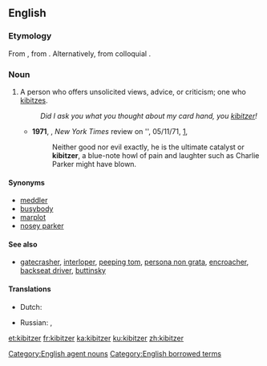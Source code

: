 ==English==

===Etymology===
From {{etyl|yi|en}}, from {{etyl|he|en}} {{term|קיבוץ||a gathering|lang=he|tr=kibúts}}. Alternatively, from colloquial {{etyl|de|en}} {{term|kiebitzen||to be an onlooker at a game|lang=de}}.

===Noun===
{{en-noun}}

# A person who offers unsolicited views, advice, or criticism; one who [[kibitz]]es.
#: ''Did I ask you what you thought about my card hand, you [[kibitzer]]!''
#* '''1971''', {{w|John Updike}}, ''New York Times'' review on '{{w|Rabbit Redux}}', 05/11/71, [http://www.nytimes.com/1971/11/05/books/updike-rabbit.html],
#*: Neither good nor evil exactly, he is the ultimate catalyst or '''kibitzer''', a blue-note howl of pain and laughter such as Charlie Parker might have blown.

====Synonyms====
* [[meddler]]
* [[busybody]]
* [[marplot]]
* [[nosey parker]]

====See also====
* [[gatecrasher]], [[interloper]], [[peeping tom]], [[persona non grata]], [[encroacher]], [[backseat driver]], [[buttinsky]]

====Translations====
{{trans-top|meddlesome person who tells others what to do}}
* Dutch: {{t|nl|[[bazig]] [[persoon]]|n}}
{{trans-mid}}
* Russian: {{t|ru|надое́да|m|f}} {{qualifier|gadfly}}, {{t|ru|непро́шеный зри́тель}}
{{trans-bottom}}

[[Category:English agent nouns]]
[[Category:English borrowed terms]]

[[et:kibitzer]]
[[fr:kibitzer]]
[[ka:kibitzer]]
[[ku:kibitzer]]
[[zh:kibitzer]]